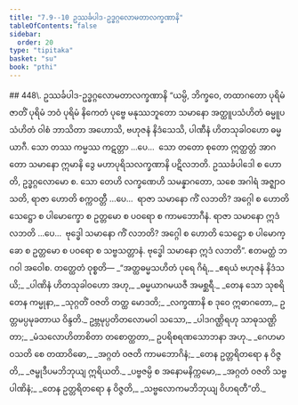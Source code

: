 ```yaml
---
title: "7.9--10 ဥဿင်္ခပါဒ-ဥဒ္ဓဂ္ဂလောမတာလက္ခဏာနိ"
tableOfContents: false
sidebar:
  order: 20
type: "tipitaka"
basket: "su"
book: "pthi"
---
```



<DynamicBreadcrumb />

<Paragraph type="center" book="pthi">
## 448\. ဥဿင်္ခပါဒ-ဥဒ္ဓဂ္ဂလောမတာလက္ခဏာနိ
</Paragraph>

<Division number="212" book="pthi">

<Paragraph number="449" book="pthi">
“ယမ္ပိ, ဘိက္ခဝေ, တထာဂတော ပုရိမံ ဇာတိံ ပုရိမံ ဘဝံ ပုရိမံ နိကေတံ ပုဗ္ဗေ မနုဿဘူတော သမာနော အတ္ထူပသံဟိတံ ဓမ္မူပသံဟိတံ ဝါစံ ဘာသိတာ အဟောသိ, ဗဟုဇနံ နိဒံသေသိ, ပါဏီနံ ဟိတသုခါဝဟော ဓမ္မယာဂီ. သော တဿ ကမ္မဿ ကဋတ္တာ …ပေ…  သော တတော စုတော ဣတ္ထတ္တံ အာဂတော သမာနော ဣမာနိ ဒွေ မဟာပုရိသလက္ခဏာနိ ပဋိလဘတိ. ဥဿင်္ခပါဒေါ စ ဟောတိ, ဥဒ္ဓဂ္ဂလောမော စ.
</Paragraph>

<Paragraph number="450" book="pthi">
သော တေဟိ လက္ခဏေဟိ သမန္နာဂတော, သစေ အဂါရံ အဇ္ဈာဝသတိ, ရာဇာ ဟောတိ စက္ကဝတ္တီ …ပေ…  ရာဇာ သမာနော ကိံ လဘတိ? အဂ္ဂေါ စ ဟောတိ သေဋ္ဌော စ ပါမောက္ခော စ ဥတ္တမော စ ပဝရော စ ကာမဘောဂီနံ. ရာဇာ သမာနော ဣဒံ လဘတိ …ပေ…  ဗုဒ္ဓေါ သမာနော ကိံ လဘတိ? အဂ္ဂေါ စ ဟောတိ သေဋ္ဌော စ ပါမောက္ခော စ ဥတ္တမော စ ပဝရော စ သဗ္ဗသတ္တာနံ. ဗုဒ္ဓေါ သမာနော ဣဒံ လဘတိ”. ဧတမတ္ထံ ဘဂဝါ အဝေါစ.
</Paragraph>

</Division>
<Division number="213" book="pthi">

<Paragraph number="451" book="pthi">
တတ္ထေတံ ဝုစ္စတိ—
</Paragraph>

<Paragraph number="452" type="verses" book="pthi">
_“အတ္ထဓမ္မသဟိတံ ပုရေ ဂိရံ,_  
_ဧရယံ ဗဟုဇနံ နိဒံသယိ;_  
_ပါဏိနံ ဟိတသုခါဝဟော အဟု,_  
_ဓမ္မယာဂမယဇီ အမစ္ဆရီ._  

</Paragraph>

<Paragraph number="453" type="verses" book="pthi">
_တေန သော သုစရိတေန ကမ္မုနာ,_  
_သုဂ္ဂတိံ ဝဇတိ တတ္ထ မောဒတိ;_  
_လက္ခဏာနိ စ ဒုဝေ ဣဓာဂတော,_  
ဥတ္တမပ္ပမုခတာယ ဝိန္ဒတိ._  

</Paragraph>

<Paragraph number="454" book="pthi">
ဥဗ္ဘမုပ္ပတိတလောမဝါ သသော,_  
_ပါဒဂဏ္ဌိရဟု သာဓုသဏ္ဌိတာ;_  
_မံသလောဟိတာစိတာ တစောတ္ထတာ,_  
ဥပရိစရဏသောဘနာ အဟု._  

</Paragraph>

<Paragraph number="455" type="verses" book="pthi">
_ဂေဟမာဝသတိ စေ တထာဝိဓော,_  
_အဂ္ဂတံ ဝဇတိ ကာမဘောဂိနံ;_  
_တေန ဥတ္တရိတရော န ဝိဇ္ဇတိ,_  
_ဇမ္ဗုဒီပမဘိဘုယျ ဣရိယတိ._  

</Paragraph>

<Paragraph number="456" type="verses" book="pthi">
_ပဗ္ဗဇမ္ပိ စ အနောမနိက္ကမော,_  
_အဂ္ဂတံ ဝဇတိ သဗ္ဗပါဏိနံ;_  
_တေန ဥတ္တရိတရော န ဝိဇ္ဇတိ,_  
_သဗ္ဗလောကမဘိဘုယျ ဝိဟရတီ”တိ._
</Paragraph>
</Division>